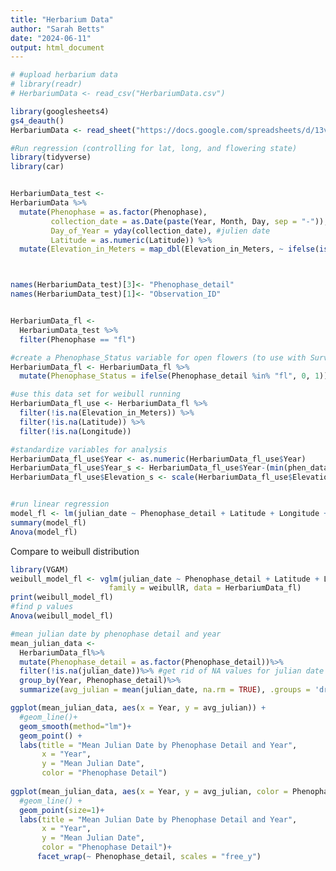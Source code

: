```yaml
---
title: "Herbarium Data"
author: "Sarah Betts"
date: "2024-06-11"
output: html_document
---
```


```r
# #upload herbarium data
# library(readr)
# HerbariumData <- read_csv("HerbariumData.csv")

library(googlesheets4)
gs4_deauth()
HerbariumData <- read_sheet("https://docs.google.com/spreadsheets/d/13vqlJXSW35_sx9veANUHr0jn4caxJzPPwRhRyDKLGFo/edit#gid=0")

```


```r
#Run regression (controlling for lat, long, and flowering state)
library(tidyverse)
library(car)


HerbariumData_test <-
HerbariumData %>%
  mutate(Phenophase = as.factor(Phenophase),
         collection_date = as.Date(paste(Year, Month, Day, sep = "-")),
         Day_of_Year = yday(collection_date), #julien date
         Latitude = as.numeric(Latitude)) %>%
  mutate(Elevation_in_Meters = map_dbl(Elevation_in_Meters, ~ ifelse(is.null(.x), NA, as.numeric(.x))))



names(HerbariumData_test)[3]<- "Phenophase_detail"
names(HerbariumData_test)[1]<- "Observation_ID"


HerbariumData_fl <-
  HerbariumData_test %>%
  filter(Phenophase == "fl") 

#create a Phenophase_Status variable for open flowers (to use with Surv function)
HerbariumData_fl <- HerbariumData_fl %>%
  mutate(Phenophase_Status = ifelse(Phenophase_detail %in% "fl", 0, 1))

#use this data set for weibull running
HerbariumData_fl_use <- HerbariumData_fl %>%
  filter(!is.na(Elevation_in_Meters)) %>%
  filter(!is.na(Latitude)) %>%
  filter(!is.na(Longitude))

#standardize variables for analysis 
HerbariumData_fl_use$Year <- as.numeric(HerbariumData_fl_use$Year)
HerbariumData_fl_use$Year_s <- HerbariumData_fl_use$Year-(min(phen_data_0_1$Year)+1)
HerbariumData_fl_use$Elevation_s <- scale(HerbariumData_fl_use$Elevation_in_Meters)



```




```r
#run linear regression
model_fl <- lm(julian_date ~ Phenophase_detail + Latitude + Longitude + Year, data = HerbariumData_fl)
summary(model_fl)
Anova(model_fl)
```


Compare to weibull distribution

```r
library(VGAM)
weibull_model_fl <- vglm(julian_date ~ Phenophase_detail + Latitude + Longitude + Year,
                      family = weibullR, data = HerbariumData_fl)
print(weibull_model_fl)
#find p values
Anova(weibull_model_fl)

```


```r
#mean julian date by phenophase detail and year
mean_julian_data <- 
  HerbariumData_fl%>%
  mutate(Phenophase_detail = as.factor(Phenophase_detail))%>%
  filter(!is.na(julian_date))%>% #get rid of NA values for julian date
  group_by(Year, Phenophase_detail)%>%
  summarize(avg_julian = mean(julian_date, na.rm = TRUE), .groups = 'drop')

ggplot(mean_julian_data, aes(x = Year, y = avg_julian)) +
  #geom_line()+
  geom_smooth(method="lm")+
  geom_point() +
  labs(title = "Mean Julian Date by Phenophase Detail and Year",
       x = "Year",
       y = "Mean Julian Date",
       color = "Phenophase Detail")
 
ggplot(mean_julian_data, aes(x = Year, y = avg_julian, color = Phenophase_detail)) +
  #geom_line() +
  geom_point(size=1)+
  labs(title = "Mean Julian Date by Phenophase Detail and Year",
       x = "Year",
       y = "Mean Julian Date",
       color = "Phenophase Detail")+
      facet_wrap(~ Phenophase_detail, scales = "free_y") 

```




